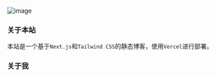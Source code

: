 <title>关于</title>

![image](https://source.unsplash.com/random/800x450/?city,night)

### 关于本站

本站是一个基于`Next.js`和`Tailwind CSS`的静态博客，使用`Vercel`进行部署。

### 关于我
